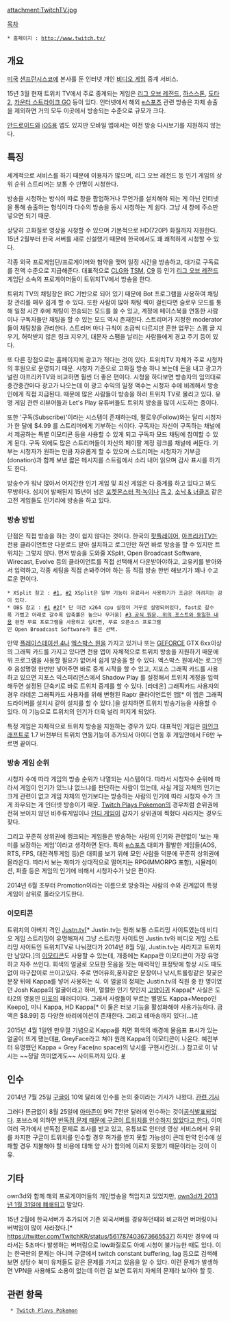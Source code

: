 attachment:TwitchTV.jpg

[[목차]]

 * 홈페이지 : [[http://www.twitch.tv/]]

== 개요 ==
[[미국]] [[샌프란시스코]]에 본사를 둔 인터넷 개인 [[비디오 게임]] 중계 서비스.

15년 3월 현재 트위치 TV에서 주로 중계되는 게임은 [[리그 오브 레전드]], [[하스스톤: 워크래프트의 영웅들|하스스톤]], [[도타 2]], [[카운터 스트라이크: 글로벌 오펜시브|카운터 스트라이크 GO]] 등이 있다. 인터넷에서 해외 [[e스포츠]] 관련 방송은 자체 송출을 제외하면 거의 모두 이곳에서 방송되는 수준으로 규모가 크다.

[[안드로이드(운영체제)|안드로이드]]와 [[iOS]]용 앱도 있지만 모바일 앱에서는 이전 방송 다시보기를 지원하지 않는다.

== 특징 ==
세계적으로 서비스를 하기 때문에 이용자가 많으며, 리그 오브 레전드 등 인기 게임의 상위 순위 스트리머는 보통 수 만명이 시청한다.

방송을 시청하는 방식이 따로 창을 팝업하거나 무언가를 설치해야 되는 게 아닌 인터넷을 통해 송출하는 형식이라 다수의 방송을 동시 시청하는 게 쉽다. 그냥 새 창에 주소만 넣으면 되기 때문.

상당히 고화질로 영상을 시청할 수 있으며 기본적으로 HD(720P) 화질까지 지원한다. 15년 2월부터 한국 서버를 새로 신설했기 때문에 한국에서도 꽤 쾌적하게 시청할 수 있다.

각종 외국 프로게임단/프로게이머와 협약을 맺어 일정 시간을 방송하고, 대가로 구독료를 전액 수준으로 지급해준다. 대표적으로 [[CLG]]와 [[TSM]], [[C9]] 등 인기 [[리그 오브 레전드]] 게임단 소속의 프로게이머들이 트위치TV에서 방송을 한다.

트위치 TV의 채팅창은 IRC 기반으로 되어 있기 때문에 Bot 프로그램을 사용하여 채팅창 관리를 매우 쉽게 할 수 있다. 또한 사람이 많아 채팅 렉이 걸린다면 슬로우 모드를 통해 일정 시간 후에 채팅이 전송되는 모드를 쓸 수 있고, 계정에 페이스북을 연동한 사람이나 구독자들만 채팅을 할 수 있는 모드 역시 존재한다. 스트리머가 지정한 moderator 들이 채팅창을 관리한다. 스트리머 마다 규칙이 조금씩 다르지만 흔한 업무는 스팸 글 지우기, 허락받지 않은 링크 지우기, 대문자 스팸을 날리는 사람들에게 경고 주기 등이 있다.

또 다른 장점으로는 홈페이지에 광고가 적다는 것이 있다. 트위치TV 자체가 주로 시청자의 후원으로 운영되기 때문. 시청자 기준으로 고화질 방송 하나 보는데 돈을 내고 광고가 널린 아프리카TV와 비교하면 훨씬 더 좋은 편이다. 시청을 하다보면 방송자의 임의대로 중간중간마다 광고가 나오는데 이 광고 수익의 일정 액수는 시청자 수에 비례해서 방송인에게 직접 지급된다. 때문에 많은 사람들이 방송을 하러 트위치 TV로 몰리고 있다. 유명 게임 관련 리뷰어들과 Let's Play 유튜버들도 트위치 방송을 많이 시도하는 중이다.

또한 '구독(Subscribe)'이라는 시스템이 존재하는데, 팔로우(Follow)와는 달리 시청자가 한 달에 $4.99 를 스트리머에게 기부하는 식이다. 구독자는 자신이 구독하는 채널에서 제공하는 특별 이모티콘 등을 사용할 수 있게 되고 구독자 모드 채팅에 참여할 수 있게 된다. 구독 외에도 많은 스트리머들이 자신의 페이팔 계정 링크를 채널에 써둔다. 기부는 시청자가 원하는 만큼 자유롭게 할 수 있으며 스트리머는 시청자가 기부금(donation)과 함께 보낸 짧은 메시지를 스트림에서 소리 내어 읽으며 감사 표시를 하기도 한다.

방송수가 워낙 많아서 어지간한 인기 게임 및 최신 게임은 다 중계를 하고 있다고 봐도 무방하다. 심지어 발매된지 15년이 넘은 [[포켓몬스터 적·녹]]이나 [[둠 2: 헬 온 어스|둠 2]], [[소닉 & 너클즈]] 같은 고전 게임들도 인기리에 방송을 하고 있다.

=== 방송 방법 ===
단점은 직접 방송을 하는 것이 쉽지 않다는 것이다. 한국의 [[팟플레이어]], [[아프리카TV]]는 전용 클라이언트만 다운로드 받아 설치하고 로그인만 하면 바로 방송을 할 수 있지만 트위치는 그렇지 않다. 먼저 방송을 도와줄 XSplit, Open Broadcast Software, Wirecast, Evolve 등의 클라이언트를 직접 선택해서 다운받아야하고, 고유키를 받아와서 입력하고, 각종 세팅을 직접 손봐주어야 하는 등 직접 방송 한번 해보기가 꽤나 수고로운 편이다.

 * XSplit 참고 : [http://blog.naver.com/athenalover/150137795017 #1], [http://kb99892.blog.me/40187398141 #2] XSplit은 일부 기능이 유료라서 사용하기가 조금은 꺼려지는 감이 있다.
 * OBS 참고 : [http://twitchtv.tistory.com/ #1] [http://m.inven.co.kr/board/powerbbs.php?come_idx=2368&my=con&l=468357 #2][* 단 이건 x264 cpu 설정이 거꾸로 설명되어있다, fast로 갈수록 가볍고 아래로 갈수록 압축률은 높으나 무거움] [http://help.twitch.tv/customer/portal/articles/1262922-open-broadcaster-software #3 공식 원문, 위의 포스트와 동일한 내용] 완전 무료 프로그램을 사용하고 싶다면, 무료 오픈소스 프로그램인 Open Broadcast Software가 좋은 선택.

만약 [[플레이스테이션 4]]나 [[엑스박스 원]]을 가지고 있거나 또는 [[nVIDIA GPU 일람|GEFORCE]] GTX 6xx이상의 그래픽 카드를 가지고 있다면 전용 앱이 자체적으로 트위치 방송을 지원하기 때문에 위 프로그램을 사용할 필요가 없어서 쉽게 방송을 할 수 있다. 엑스박스 원에서는 로그인 후 음성명령 한번만 넣어주면 바로 중계 시작을 할 수 있고, 지포스 그래픽 카드를 사용하고 있으면 지포스 익스피리언스에서 Shadow Play 를 설정해서 트위치 계정을 입력해두면 설정된 단축키로 바로 트위치 중계를 할 수 있다. [라데온] 그래픽카드 사용자의 경우 라데온 그래픽카드 사용자를 위해 변형된 Raptr 클라이언트인 <AMD Gaming Evolved> 앱[* 이 앱은 그래픽 드라이버를 설치시 같이 설치를 할 수 있다.]을 설치하면 트위치 방송기능을 사용할 수 있다. 이 기능으로 트위치의 인기가 더욱 널리 퍼지게 되었다.

특정 게임은 자체적으로 트위치 방송을 지원하는 경우가 있다. 대표적인 게임은 [[마인크래프트]]로 1.7 버전부터 트위치 연동기능이 추가되서 아이디 연동 후 게임안에서 F6만 누르면 끝이다.

=== 방송 게임 순위 ===
시청자 수에 따라 게임의 방송 순위가 나열되는 시스템이다. 따라서 시청자수 순위에 따라서 게임이 인기가 있느냐 없느냐를 판단하는 사람이 있는데, 사실 게임 자체의 인기는 크게 관련이 없고 게임 자체의 인기보다는 방송하는 사람의 인기에 따라 시청자 수가 크게 좌우되는 게 인터넷 방송이기 때문. [[Twitch Plays Pokemon]]의 경우처럼 순위권에 전혀 보이지 않던 비주류게임이나 [[인디 게임]]이 갑자기 상위권에 찍혔다 사라지는 경우도 잦다.

그리고 꾸준히 상위권에 랭크되는 게임들은 방송하는 사람의 인기와 관련없이 '보는 재미를 보장하는 게임'이라고 생각하면 된다. 특히 [[e스포츠]] 대회가 활발한 게임들(AOS, RTS, FPS, 대전격투게임 등)은 대회를 보기 위해 모인 사람들 덕분에 꾸준히 상위권에 올라온다. 따라서 보는 재미가 상대적으로 떨어지는 RPG(MMORPG 포함), 시뮬레이션, 퍼즐 등은 게임의 인기에 비해서 시청자수가 낮은 편이다.

2014년 6월 초부터 Promotion이라는 이름으로 방송하는 사람의 수와 관계없이 특정 게임이 상위로 올라오기도한다.

=== 이모티콘 ===
트위치의 아버지 격인 [http://www.justin.tv/ Justn.tv][* Justin.tv는 원래 보통 스트리밍 사이트였는데 비디오 게임 스트리밍이 유명해져서 그냥 스트리밍 사이트인 Justin.tv와 비디오 게임 스트리밍 사이트인 트위치TV로 나눠졌다가 2014년 8월 5일, Justin.tv는 사라지고 트위치만 남았다.]의 [http://twitchemotes.com/ 이모티콘]도 사용할 수 있는데, 개중에는 Kappa란 이모티콘이 가장 유명하고 자주 쓰인다. 회색의 얼굴로 오묘한 웃음을 짓는 매력적인 표정탓에 항상 시도 때도 없이 마구잡이로 쓰이고있다. 주로 언어유희,풍자같은 문장이나 낚시,트롤링같은 짖궃은 문장 뒤에 Kappa를 넣어 사용하는 식. 이 얼굴의 정체는 Justin.tv의 직원 중 한 명이었던 Josh Kappa의 얼굴이라고 하며, 열렬한 인기 탓인지 [[고양이귀]] Kappa[* 사실은 도타2의 영웅인 [[미포]]의 패러디이다. 그래서 사람들이 부르는 별명도 Kappa+Meepo인 Keepo], 미니 Kappa, HD Kappa[* 이 둘은 터보 기능을 활성화해야 사용가능하다. 금액은 $8.99] 등 다양한 바리에이션이 존재한다. 그리고 테마송까지 있다(...)[https://www.youtube.com/watch?v=BpHSm0KcW7o #]

2015년 4월 1일엔 만우절 기념으로 Kappa를 치면 회색의 배경에 물음표 표시가 있는 얼굴이 뜨게 됐는데[http://static-cdn.jtvnw.net/emoticons/v1/45403/1.0 #], GreyFace라고 쳐야 원래 Kappa의 이모티콘이 나온다. 예전부터 유명했던 Kappa = Grey Face(no space)의 낚시를 구현시킨것(...) 참고로 이 낚시는 ~~정말 의미없게도~~ 사이트까지 있다. [http://greyfacenospace.com/ #]

== 인수 ==
2014년 7월 25일 [[구글]]이 10억 달러에 인수를 논의 중이라는 기사가 나왔다. [http://news.naver.com/main/read.nhn?mode=LSD&mid=shm&sid1=105&oid=029&aid=0002233691 관련 기사]

그러다 뜬금없이 8월 25일에 [[아마존닷컴|아마존]]이 9억 7천만 달러에 인수하는 것이[http://www.engadget.com/2014/08/25/amazon-buying-twitch/  공식발표되었다]. 포브스에 의하면 [http://www.clien.net/cs2/bbs/board.php?bo_table=news&wr_id=1858958&page=0 반독점 문제 때문에 구글이 트위치를 인수하지 않았다고 한다.] 이미 여러 국가에서 반독점 문제로 조사를 받고 있고, 유튜브로 인터넷 영상 서비스에서 우위를 차지한 구글이 트위치를 인수할 경우 허가를 받지 못할 가능성이 큰데 만약 인수에 실패할 경우 지불해야 할 비용에 대해 양 사가 합의에 이르지 못했기 때문이라는 것이 이유.

== 기타 ==
own3d와 함께 해외 프로게이머들의 개인방송을 책임지고 있었지만, [http://www.thisisgame.com/board/view.php?category=13702&id=1440894 own3d가 2013년 1월 31일에 폐쇄되고] 말았다.

15년 2월에 한국서버가 추가되어 기존 외국서버를 경유하던때와 비교하면 버퍼링이나 버벅임이 많이 사라졌다.[* https://twitter.com/TwitchKR/status/561787403673665537] 하지만 경우에 따라서는 5초마다 발생하는 버퍼링으로 low화질로도 아예 시청이 불가능한 때도 있다. 이는 한국만의 문제는 아니며 구글에서 twitch constant buffering, lag 등으로 검색해보면 상당수 북미 유저들도 같은 문제를 가지고 있음을 알 수 있다. 이런 문제가 발생하면 VPN을 사용해도 소용이 없는데 이런 걸 보면 트위치 자체의 문제라 보아야 할 듯.

== 관련 항목 ==
  * [[Twitch Plays Pokemon]]
